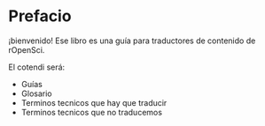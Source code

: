 # Prefacio {.unnumbered}

¡bienvenido! Ese libro es una guía para traductores de contenido de rOpenSci.

El cotendi será:

- Guías
- Glosario
- Terminos tecnicos que hay que traducir
- Terminos tecnicos que no traducemos
